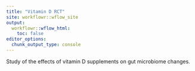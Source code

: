 ```yaml
---
title: "Vitamin D RCT"
site: workflowr::wflow_site
output:
  workflowr::wflow_html:
    toc: false
editor_options:
  chunk_output_type: console
---
```


Study of the effects of vitamin D supplements on gut microbiome changes. 
